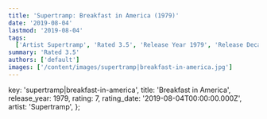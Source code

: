 ```yaml
---
title: 'Supertramp: Breakfast in America (1979)'
date: '2019-08-04'
lastmod: '2019-08-04'
tags:
  ['Artist Supertramp', 'Rated 3.5', 'Release Year 1979', 'Release Decade 1970']
summary: 'Rated 3.5'
authors: ['default']
images: ['/content/images/supertramp|breakfast-in-america.jpg']
---
```


  key: 'supertramp|breakfast-in-america',
  title: 'Breakfast in America',
  release_year: 1979,
  rating: 7,
  rating_date: '2019-08-04T00:00:00.000Z',
  artist: 'Supertramp',
};

<MusicRating data={data} />
